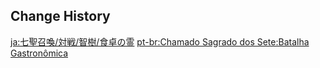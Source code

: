 {{Genius Invokation TCG Stage
|title        = Food Fight
|type         = Adventure Challenge
|group        = Open World Match
|character    = Tomoki
|requirement  = 6
|location     = Inazuma
|introduction = To win the title of the Imperial Lord of Gourmet, you and the Hilichurl Teahouse are squaring off in a super-powered cook-off. The winner shall earn the right to present their dish to the Shogun... How about that? Sounds like a novel concept, doesn't it?
|objective_1  = Achieve victory
|reward_1     = Player EXP*240;Lucky Coin*250
|objective_2  = Achieve victory within 5 Rounds
|reward_2     = Lucky Coin*500
|objective_3  = Win with less than 2 characters defeated
|reward_3     = Lucky Coin*500
|lineup       = Hydro Slime;Cryo Hilichurl Shooter;Hydro Slime;Crackling Axe Mitachurl
|reserve      = Electro Slime;Hydro Slime;Electro Slime
}}

==Change History==
{{Change History|3.3}}

[[ja:七聖召喚/対戦/智樹/食卓の霊]]
[[pt-br:Chamado Sagrado dos Sete:Batalha Gastronômica]]